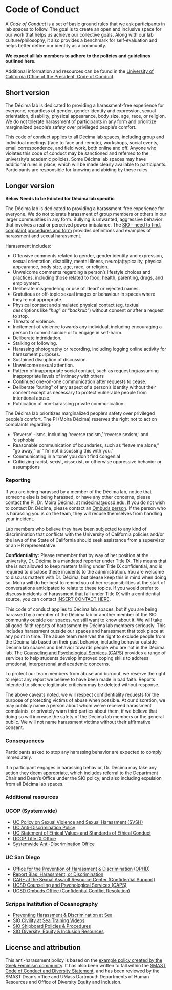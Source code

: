 # Code of Conduct {#code}

A _Code of Conduct_ is a set of basic ground rules that we ask participants in lab spaces to follow. The goal is to create an open and inclusive space for our work that helps us achieve our collective goals. Along with our lab culture/philosophy, it also provides a benchmark for self-evaluation and helps better define our identity as a community. 

__We expect all lab members to adhere to the policies and guidelines outlined here.__  

Additional information and resources can be found in the [University of California Office of the President, Code of Conduct](https://www.ucop.edu/ethics-compliance-audit-services/_files/stmt-stds-ethics.pdf).  


## Short version

The Décima lab is dedicated to providing a harassment-free experience for everyone, regardless of gender, gender identity and expression, sexual orientation, disability, physical appearance, body size, age, race, or religion. We do not tolerate harassment of participants in any form and prioritize marginalized people’s safety over privileged people’s comfort.  

This code of conduct applies to all Décima lab spaces, including group and individual meetings (face to face and remote), workshops, social events, email correspondence, and field work, both online and off. Anyone who violates this code of conduct may be sanctioned and referred to the university’s academic policies.
Some Décima lab spaces may have additional rules in place, which will be made clearly available to participants. Participants are responsible for knowing and abiding by these rules.  

## Longer version

**Below Needs to be Edicted for Décima lab specific**

The Décima lab is dedicated to providing a harassment-free experience for everyone. We do not tolerate harassment of group members or others in our larger communities in any form. Bullying is unwanted, aggressive behavior that involves a real or perceived power imbalance. The [SIO - need to find, complaint procedures and form]() provides definitions and examples of harassment and sexual harassment.  

Harassment includes:  

* Offensive comments related to gender, gender identity and expression, sexual orientation, disability, mental illness, neuro(a)typicality, physical appearance, body size, age, race, or religion.  
* Unwelcome comments regarding a person’s lifestyle choices and practices, including those related to food, health, parenting, drugs, and employment.
* Deliberate misgendering or use of ‘dead’ or rejected names.
* Gratuitous or off-topic sexual images or behaviour in spaces where they’re not appropriate.
* Physical contact and simulated physical contact (eg, textual descriptions like “*hug*” or “*backrub*”) without consent or after a request to stop.
* Threats of violence.
* Incitement of violence towards any individual, including encouraging a person to commit suicide or to engage in self-harm.
* Deliberate intimidation.
* Stalking or following.
* Harassing photography or recording, including logging online activity for harassment purposes.
* Sustained disruption of discussion.
* Unwelcome sexual attention.
* Pattern of inappropriate social contact, such as requesting/assuming inappropriate levels of intimacy with others
* Continued one-on-one communication after requests to cease.
* Deliberate “outing” of any aspect of a person’s identity without their consent except as necessary to protect vulnerable people from intentional abuse.
* Publication of non-harassing private communication.  

The Décima lab prioritizes marginalized people’s safety over privileged people’s comfort. The PI (Moira Décima) reserves the right not to act on complaints regarding:  

* ‘Reverse’ -isms, including ‘reverse racism,’ ‘reverse sexism,’ and ‘cisphobia’
* Reasonable communication of boundaries, such as “leave me alone,” “go away,” or “I’m not discussing this with you.”
* Communicating in a ‘tone’ you don’t find congenial
* Criticizing racist, sexist, cissexist, or otherwise oppressive behavior or assumptions

### Reporting

If you are being harassed by a member of the Décima lab, notice that someone else is being harassed, or have any other concerns, please contact the PI, Dr. Moira Décima, at [mdecima@ucsd.edu](mailto:mdecima@ucsd.edu). If you do not wish to contact Dr. Décima, please contact an [Ombuds person](https://scripps.ucsd.edu/education/current/guide/resources#:~:text=The%20SIO%20Department%20ombuds%20are%20available%20to,help%20you%20succeed%20in%20your%20graduate%20program.). If the person who is harassing you is on the team, they will recuse themselves from handling your incident.

Lab members who believe they have been subjected to any kind of discrimination that conflicts with the University of California policies and/or the laws of the State of California should seek assistance from a supervisor or an HR representative.

__Confidentiality:__  Please remember that by way of her position at the university, Dr. Décima is a mandated reporter under Title IX. This means that she is not allowed to keep matters falling under Title IX confidential, and is required to disclose these incidents to the administration. You are welcome to discuss matters with Dr. Décima, but please keep this in mind when doing so. Moira will do her best to remind you of her responsibilities at the start of conversations anticipated to relate to these topics. If you would prefer to discuss incidents of harassment that fall under Title IX with a confidential source, you can contact [INSERT CONTACT HERE](mailto:email@email.edu).  

This code of conduct applies to Décima lab spaces, but if you are being harassed by a member of the Décima lab or another member of the SIO community outside our spaces, we still want to know about it. We will take all good-faith reports of harassment by Décima lab members seriously. This includes harassment outside our spaces and harassment that took place at any point in time. The abuse team reserves the right to exclude people from the Décima lab based on their past behavior, including behavior outside Décima lab spaces and behavior towards people who are not in the Décima lab. The [Counseling and Psychological Services (CAPS)](https://caps.ucsd.edu) provides a range of services to help students develop improved coping skills to address emotional, interpersonal and academic concerns.  

To protect our team members from abuse and burnout, we reserve the right to reject any report we believe to have been made in bad faith. Reports intended to silence legitimate criticism may be deleted without response.  

The above caveats noted, we will respect confidentiality requests for the purpose of protecting victims of abuse when possible. At our discretion, we may publicly name a person about whom we’ve received harassment complaints, or privately warn third parties about them, if we believe that doing so will increase the safety of the Décima lab members or the general public. We will not name harassment victims without their affirmative consent.  

### Consequences

Participants asked to stop any harassing behavior are expected to comply immediately.  

If a participant engages in harassing behavior, Dr. Décima may take any action they deem appropriate, which includes referral to the Department Chair and Dean’s Office under the SIO policy, and also including expulsion from all Décima lab spaces.  

### Additional resources

### UCOP (Systemwide)  
* [UC Policy on Sexual Violence and Sexual Harassment (SVSH)](https://policy.ucop.edu/doc/4000385/SexualHarassment)  
* [UC Anti-Discrimination Policy](https://policy.ucop.edu/doc/1001004/Anti-Discrimination)  
* [UC Statement of Ethical Values and Standards of Ethical Conduct](https://policy.ucop.edu/doc/1100171/EthicalValuesAndConduct)  
* [UCOP Title IX Office](https://www.ucop.edu/title-ix/)  
* [Systemwide Anti-Discrimination Office](https://www.ucop.edu/anti-discrimination/)  

### UC San Diego  
* [Office for the Prevention of Harassment & Discrimination (OPHD)](https://ophd.ucsd.edu/)  
* [Report Bias, Harassment, or Discrimination](https://reportbias.ucsd.edu/)  
* [CARE at the Sexual Assault Resource Center (Confidential Support)](https://care.ucsd.edu/)  
* [UCSD Counseling and Psychological Services (CAPS)](https://caps.ucsd.edu/)  
* [UCSD Ombuds Office (Confidential Conflict Resolution)](https://ombuds.ucsd.edu/)  

### Scripps Institution of Oceanography  
* [Preventing Harassment & Discrimination at Sea](https://scripps.ucsd.edu/ships/preventing-harassment-and-discrimination)  
* [SIO Civility at Sea Training Videos](https://scripps.ucsd.edu/ships/civility-sea-videos)  
* [SIO Shipboard Policies & Procedures](https://scripps.ucsd.edu/ships/policies-and-procedures)  
* [SIO Diversity, Equity & Inclusion Resources](https://scripps.ucsd.edu/diversity/resources)  


## License and attribution

This anti-harassment policy is based on the [example policy created by the Geek Feminism community](https://geekfeminism.wikia.org/wiki/Community_anti-harassment). It has also been written to fall within the [SMAST Code of Conduct and Diversity Statement](https://www.umassd.edu/media/umassdartmouth/smast/lab-pdf-files/SMAST-Code-of-Conduct-and-Diversity-Statement.pdf), and has been reviewed by the SMAST Dean’s office and UMass Dartmouth Departments of Human Resources and Office of Diversity Equity and Inclusion. 
